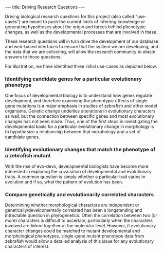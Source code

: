 ---
title: Driving Research Questions
---

Driving biological research questions for this project (also called "use-cases") are meant to push the current limits of inferring knowledge or generating hypotheses about the origin and forces behind phenotypic changes, as well as the developmental processes that are involved in these.  

These research questions will in turn drive the development of our database and web-based interfaces to ensure that the system we are developing, and the data that we are collecting, will allow the research community to obtain answers to those questions.

For illustration, we have identified three initial use-cases as depicted below.

===Identifying candidate genes for a particular evolutionary phenotype===
One focus of developmental biology is to understand how genes regulate development, and therefore examining the phenotypic effects of single gene mutations is a major emphasis in studies of zebrafish and other model organisms. Genetic change underlies alterations in evolutionary characters as well, but the connection between specific genes and most evolutionary changes has not been made. Thus, one of the first steps in investigating the developmental basis for a particular evolutionary change in morphology is to hypothesize a relationship between that morphology and a set of candidate genes.
 
===Identifying evolutionary changes that match the phenotype of a zebrafish mutant===
With the rise of evo-devo, developmental biologists have become more interested in exploring the covariation of developmental and evolutionary traits. A common question is simply whether a particular trait varies in evolution and if so, what the pattern of evolution has been.
 
===Compare genetically and evolutionarily correlated characters===
Determining whether morphological characters are independent or genetically/developmentally correlated has been a longstanding and intractable question in phylogenetics. Often the correlation between two (or more) characters is difficult to ascertain, particularly when the characters involved are linked together at the molecular level. However, if evolutionary character changes could be matched to mutant developmental and morphological phenotypes, single-gene mutant phenotype data from zebrafish would allow a detailed analysis of this issue for any evolutionary characters of interest.